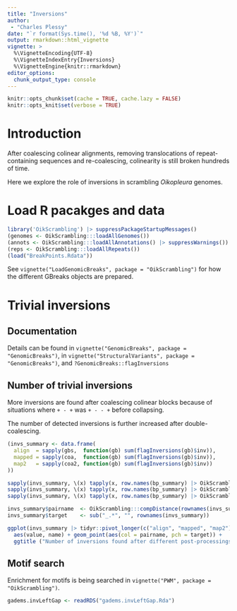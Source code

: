 ```yaml
---
title: "Inversions"
author: 
 - "Charles Plessy"
date: "`r format(Sys.time(), '%d %B, %Y')`"
output: rmarkdown::html_vignette
vignette: >
  %\VignetteEncoding{UTF-8}
  %\VignetteIndexEntry{Inversions}
  %\VignetteEngine{knitr::rmarkdown}
editor_options: 
  chunk_output_type: console
---
```


```r
knitr::opts_chunk$set(cache = TRUE, cache.lazy = FALSE)
knitr::opts_knit$set(verbose = TRUE)
```

# Introduction

After coalescing colinear alignments, removing translocations of
repeat-containing sequences and re-coalescing, colinearity is still broken
hundreds of time.

Here we explore the role of inversions in scrambling _Oikopleura_ genomes.

# Load R pacakges and data

```r
library('OikScrambling') |> suppressPackageStartupMessages()
(genomes <- OikScrambling:::loadAllGenomes())
(annots <- OikScrambling:::loadAllAnnotations() |> suppressWarnings())
(reps <- OikScrambling:::loadAllRepeats())
(load("BreakPoints.Rdata"))
```

See `vignette("LoadGenomicBreaks", package = "OikScrambling")` for how the
different GBreaks objects are prepared.

# Trivial inversions

## Documentation

Details can be found in `vignette("GenomicBreaks", package = "GenomicBreaks")`,
in `vignette("StructuralVariants", package = "GenomicBreaks")`,
and `?GenomicBreaks::flagInversions`

## Number of trivial inversions

More inversions are found after coalescing colinear blocks because of situations
where `+ - +` was `+ - - +` before collapsing.

The number of detected inversions is further increased after double-coalescing.

```r
(invs_summary <- data.frame(
  align  = sapply(gbs,  function(gb) sum(flagInversions(gb)$inv)),
  mapped = sapply(coa,  function(gb) sum(flagInversions(gb)$inv)),
  map2   = sapply(coa2, function(gb) sum(flagInversions(gb)$inv))
))

sapply(invs_summary, \(x) tapply(x, row.names(bp_summary) |> OikScrambling:::compDistance(), mean))
sapply(invs_summary, \(x) tapply(x, row.names(bp_summary) |> OikScrambling:::compDistance(), median))
sapply(invs_summary, \(x) tapply(x, row.names(bp_summary) |> OikScrambling:::compDistance(), sd))

invs_summary$pairname  <- OikScrambling:::compDistance(rownames(invs_summary))
invs_summary$target    <- sub("_.*", "", rownames(invs_summary))

ggplot(invs_summary |> tidyr::pivot_longer(c("align", "mapped", "map2"))) +
  aes(value, name) + geom_point(aes(col = pairname, pch = target)) +
  ggtitle ("Number of inversions found after different post-processings")
```

## Motif search

Enrichment for motifs is being searched in
`vignette("PWM", package = "OikScrambling")`.

```r
gadems.invLeftGap <- readRDS("gadems.invLeftGap.Rda")
```

